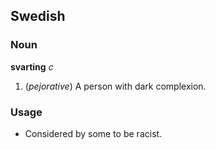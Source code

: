 ==Swedish==
===Noun===
'''svarting''' ''c''
#(''pejorative'') A person with dark complexion. 
===Usage===
*Considered by some to be racist.
